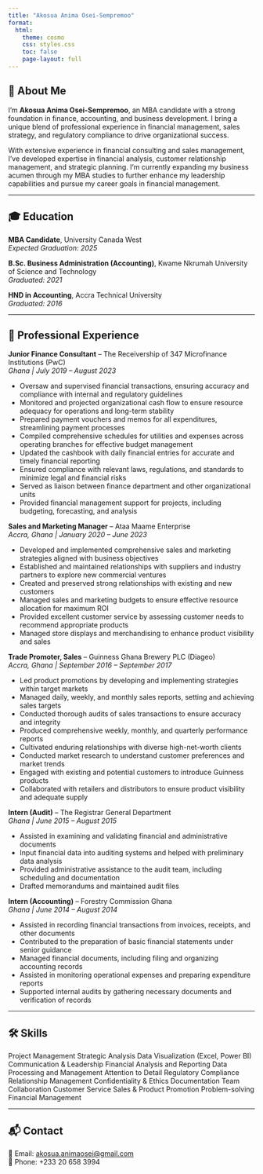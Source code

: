 ```yaml
---
title: "Akosua Anima Osei-Sempremoo"
format:
  html:
    theme: cosmo
    css: styles.css
    toc: false
    page-layout: full
---
```


<div class="content-container">

## 👋 About Me {#about-me}

I'm **Akosua Anima Osei-Sempremoo**, an MBA candidate with a strong foundation in finance, accounting, and business development. I bring a unique blend of professional experience in financial management, sales strategy, and regulatory compliance to drive organizational success.

With extensive experience in financial consulting and sales management, I've developed expertise in financial analysis, customer relationship management, and strategic planning. I'm currently expanding my business acumen through my MBA studies to further enhance my leadership capabilities and pursue my career goals in financial management.

---

## 🎓 Education

<div class="education-item">
**MBA Candidate**,  University Canada West  
*Expected Graduation: 2025*
</div>

<div class="education-item">
**B.Sc. Business Administration (Accounting)**, Kwame Nkrumah University of Science and Technology  
*Graduated: 2021*
</div>

<div class="education-item">
**HND in Accounting**, Accra Technical University  
*Graduated: 2016*
</div>

---

## 💼 Professional Experience

<div class="experience-item">
**Junior Finance Consultant** – The Receivership of 347 Microfinance Institutions (PwC)  
*Ghana | July 2019 – August 2023*  

- Oversaw and supervised financial transactions, ensuring accuracy and compliance with internal and regulatory guidelines
- Monitored and projected organizational cash flow to ensure resource adequacy for operations and long-term stability
- Prepared payment vouchers and memos for all expenditures, streamlining payment processes
- Compiled comprehensive schedules for utilities and expenses across operating branches for effective budget management
- Updated the cashbook with daily financial entries for accurate and timely financial reporting
- Ensured compliance with relevant laws, regulations, and standards to minimize legal and financial risks
- Served as liaison between finance department and other organizational units
- Provided financial management support for projects, including budgeting, forecasting, and analysis
</div>

<div class="experience-item">
**Sales and Marketing Manager** – Ataa Maame Enterprise  
*Accra, Ghana | January 2020 – June 2023*  

- Developed and implemented comprehensive sales and marketing strategies aligned with business objectives
- Established and maintained relationships with suppliers and industry partners to explore new commercial ventures
- Created and preserved strong relationships with existing and new customers
- Managed sales and marketing budgets to ensure effective resource allocation for maximum ROI
- Provided excellent customer service by assessing customer needs to recommend appropriate products
- Managed store displays and merchandising to enhance product visibility and sales
</div>

<div class="experience-item">
**Trade Promoter, Sales** – Guinness Ghana Brewery PLC (Diageo)  
*Accra, Ghana | September 2016 – September 2017*  

- Led product promotions by developing and implementing strategies within target markets
- Managed daily, weekly, and monthly sales reports, setting and achieving sales targets
- Conducted thorough audits of sales transactions to ensure accuracy and integrity
- Produced comprehensive weekly, monthly, and quarterly performance reports
- Cultivated enduring relationships with diverse high-net-worth clients
- Conducted market research to understand customer preferences and market trends
- Engaged with existing and potential customers to introduce Guinness products
- Collaborated with retailers and distributors to ensure product visibility and adequate supply
</div>

<div class="experience-item">
**Intern (Audit)** – The Registrar General Department  
*Ghana | June 2015 – August 2015*  

- Assisted in examining and validating financial and administrative documents
- Input financial data into auditing systems and helped with preliminary data analysis
- Provided administrative assistance to the audit team, including scheduling and documentation
- Drafted memorandums and maintained audit files
</div>

<div class="experience-item">
**Intern (Accounting)** – Forestry Commission Ghana  
*Ghana | June 2014 – August 2014*  

- Assisted in recording financial transactions from invoices, receipts, and other documents
- Contributed to the preparation of basic financial statements under senior guidance
- Managed financial documents, including filing and organizing accounting records
- Assisted in monitoring operational expenses and preparing expenditure reports
- Supported internal audits by gathering necessary documents and verification of records
</div>

---

## 🛠️ Skills

<div id="skills">
<span class="skill-tag">Project Management</span>
<span class="skill-tag">Strategic Analysis</span>
<span class="skill-tag">Data Visualization (Excel, Power BI)</span>
<span class="skill-tag">Communication & Leadership</span>
<span class="skill-tag">Financial Analysis and Reporting</span>
<span class="skill-tag">Data Processing and Management</span>
<span class="skill-tag">Attention to Detail</span>
<span class="skill-tag">Regulatory Compliance</span>
<span class="skill-tag">Relationship Management</span>
<span class="skill-tag">Confidentiality & Ethics</span>
<span class="skill-tag">Documentation</span>
<span class="skill-tag">Team Collaboration</span>
<span class="skill-tag">Customer Service</span>
<span class="skill-tag">Sales & Product Promotion</span>
<span class="skill-tag">Problem-solving</span>
<span class="skill-tag">Financial Management</span>
</div>

---

## 📬 Contact {#contact}

<div class="contact-info">
📧 Email: [akosua.animaosei@gmail.com](mailto:akosua.animaosei@gmail.com)  
<!--💼 LinkedIn: [linkedin.com/in/akosua-anima-osei-sempremoo](https://linkedin.com/in/akosua-anima-osei-sempremoo)-->
📱 Phone: +233 20 658 3994


</div>

</div>
